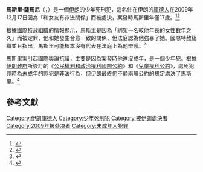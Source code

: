 {{Infobox Criminal
| name   = 馬斯里·薩馬尼
| native_name = مصلح زمانی
| native_name_lang = fa
| nationality    = {{IRN}}籍
| birth_date = 約1986年
| death_date = 2009年12月17日（23歲）
| criminal_charge = 強暴罪
| conviction_penalty = [[絞死|絞死]]
| conviction_status = 已處決
}}
'''馬斯里·薩馬尼'''（{{lang-fa|مصلح زمانی}}，{{bd|約1986年||2009年|12月17日|catIdx=Zamani, Mosleh}}）是一個[[伊朗|伊朗]]的少年死刑犯，這名住在伊朗的[[庫德人|庫德人]]在2009年12月17日因為「和女友有非法關係」而被處決，案發時馬斯里年僅17歲。<ref>{{cite web|url=http://www.minbuza.nl/PostenWeb/I/Iran/Nederlandse_ambassade_te_Teheran/Nieuws/Presidency_Statement_on_the_execution_of_Mosleh_Zamani_in_Iran|title=Presidency Statement on the execution of Mosleh Zamani in Iran|date=2009-12-18|publisher=Embassy of The Netherlands|accessdate=2010-12-10|language=en}}{{Dead link|date=2018年7月 |bot=InternetArchiveBot |fix-attempted=yes }}</ref><ref>{{cite news|url=http://www.rferl.org/content/article/1144648.html|publisher=Radio Free Europe|title=Iran: Rights Group Condemns Tehran For Juveniles On Death Row|date=2008-06-19|accessdate=2010-12-10|language=en}}</ref>

根據[[國際特赦組織|國際特赦組織]]的情報顯示，馬斯里是因為「綁架一名較他年長的女性數年之久」而被定罪，他和她發生合意一致的關係，但法庭認為他強暴了她。國際特赦組織並且指出，馬斯里可能根本沒有代表在法庭上為他辯護。<ref>{{cite web|url=http://www.amnestyusa.org/document.php?id=ENGNAU2009121714710&lang=e|title=Iran executes alleged juvenile offender|date=2009-12-17|accessdate=2010-12-10|publisher=[[國際特赦組織|Amnesty International]]|language=en|deadurl=yes|archiveurl=https://web.archive.org/web/20110220111508/http://www.amnestyusa.org/document.php?id=ENGNAU2009121714710&lang=e|archivedate=2011-02-20}}</ref>

馬斯里案引起國際輿論抗議，主要是因為案發時他還沒成年，是一個少年犯。根據[[伊朗政府|伊朗政府]]所簽訂的《[[公民權利和政治權利國際公約|公民權利和政治權利國際公約]]》和《[[兒童權利公約|兒童權利公約]]》，處死犯罪時為未成年的罪犯是非法行為，但伊朗最終仍不顧兩項公約的規定處決了馬斯里。<ref>{{Cite web|url=http://www.amnesty.org/en/for-media/press-releases/iran-stop-execution-alleged-juvenile-offender-mosleh-zamani-20091216|title=Iran: Stop execution of alleged juvenile offender, Mosleh Zamani|date=2009-12-16|accessdate=2010-12-10|publisher=Amnesty International|language=en|deadurl=yes|archiveurl=https://web.archive.org/web/20101206034322/https://www.amnesty.org/en/for-media/press-releases/iran-stop-execution-alleged-juvenile-offender-mosleh-zamani-20091216|archivedate=2010-12-06}}</ref> 

== 參考文獻 ==
{{reflist}}
{{DEFAULTSORT:Zamani, Mosleh}}
[[Category:伊朗庫德人|Category:伊朗庫德人]]
[[Category:少年死刑犯|Category:少年死刑犯]]
[[Category:被伊朗處決者|Category:被伊朗處決者]]
[[Category:2009年被处决者|Category:2009年被处决者]]
[[Category:未成年人犯罪|Category:未成年人犯罪]]